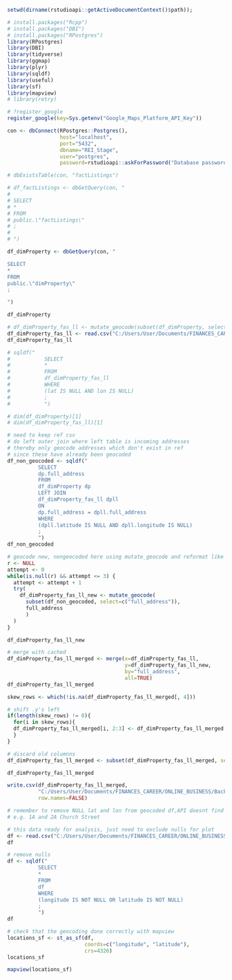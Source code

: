 ```r
setwd(dirname(rstudioapi::getActiveDocumentContext()$path));

# install.packages("Rcpp")  
# install.packages("DBI")
# install.packages("RPostgres")
library(RPostgres)
library(DBI)
library(tidyverse)
library(ggmap)
library(plyr)
library(sqldf)
library(useful)
library(sf)
library(mapview)
# library(retry)

```

```r
# ?register_google
register_google(key=Sys.getenv("Google_Maps_Platform_API_Key"))
```

```r
con <- dbConnect(RPostgres::Postgres(), 
                 host="localhost",
                 port="5432",
                 dbname="REI_Stage",
                 user="postgres",
                 password=rstudioapi::askForPassword("Database password"))

# dbExistsTable(con, "factListings")
```

```r
# df_factListings <- dbGetQuery(con, "
# 
# SELECT 
# * 
# FROM 
# public.\"factListings\"
# ;
# 
# ")

df_dimProperty <- dbGetQuery(con, "

SELECT 
* 
FROM 
public.\"dimProperty\"
;

")

df_dimProperty
```

```r
# df_dimProperty_fas_ll <- mutate_geocode(subset(df_dimProperty, select=c("full_address")), full_address)
df_dimProperty_fas_ll <- read.csv("C:/Users/User/Documents/FINANCES_CAREER/ONLINE_BUSINESS/Backend_API_v2/eda/geocoded_loc_ref.csv")
df_dimProperty_fas_ll
```

```r
# sqldf("
#           SELECT 
#           * 
#           FROM 
#           df_dimProperty_fas_ll          
#           WHERE 
#           (lat IS NULL AND lon IS NULL)
#           ;
#           ")
```

```r
# dim(df_dimProperty)[1]
# dim(df_dimProperty_fas_ll)[1]
```

```r
# need to keep ref csv
# do left outer join where left table is incoming addresses
# thereby only geocode addresses which don't exist in ref
# since these have already been geocoded
df_non_geocoded <- sqldf("
          SELECT 
          dp.full_address 
          FROM 
          df_dimProperty dp
          LEFT JOIN
          df_dimProperty_fas_ll dpll
          ON
          dp.full_address = dpll.full_address
          WHERE 
          (dpll.latitude IS NULL AND dpll.longitude IS NULL)
          ;
          ")
df_non_geocoded
```



```r
# geocode new, nongeocoded here using mutate_geocode and reformat like cached
r <- NULL
attempt <- 0
while(is.null(r) && attempt <= 3) {
  attempt <- attempt + 1
  try(
    df_dimProperty_fas_ll_new <- mutate_geocode(
      subset(df_non_geocoded, select=c("full_address")),
      full_address
      )
  )
}

df_dimProperty_fas_ll_new
```

```r
# merge with cached 
df_dimProperty_fas_ll_merged <- merge(x=df_dimProperty_fas_ll, 
                                      y=df_dimProperty_fas_ll_new, 
                                      by="full_address", 
                                      all=TRUE)
df_dimProperty_fas_ll_merged
```

```r
skew_rows <- which(!is.na(df_dimProperty_fas_ll_merged[, 4])) 

# shift .y's left
if(length(skew_rows) != 0){
  for(i in skew_rows){
  df_dimProperty_fas_ll_merged[i, 2:3] <- df_dimProperty_fas_ll_merged[i, 4:5]
  }
}

# discard old columnns
df_dimProperty_fas_ll_merged <- subset(df_dimProperty_fas_ll_merged, select=c("full_address", "longitude", "latitude"))

df_dimProperty_fas_ll_merged
```

```r
write.csv(df_dimProperty_fas_ll_merged,
          "C:/Users/User/Documents/FINANCES_CAREER/ONLINE_BUSINESS/Backend_API_v2/eda/geocoded_loc_ref.csv",
          row.names=FALSE)
```


```r
# remember to remove NULL lat and lon from geocoded df,API doesnt find all due to 
# e.g. 1A and 2A Church Street

# this data ready for analysis, just need to exclude nulls for plot
df <- read.csv("C:/Users/User/Documents/FINANCES_CAREER/ONLINE_BUSINESS/Backend_API_v2/eda/geocoded_loc_ref.csv")
df
```

```r
# remove nulls
df <- sqldf("
          SELECT 
          * 
          FROM 
          df
          WHERE 
          (longitude IS NOT NULL OR latitude IS NOT NULL)
          ;
          ")
df
```


```r
# check that the geocoding done correctly with mapview
locations_sf <- st_as_sf(df, 
                         coords=c("longitude", "latitude"), 
                         crs=4326)
locations_sf
```

```r
mapview(locations_sf)
```

